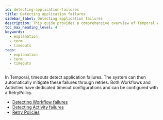 ```yaml
---
id: detecting-application-failures
title: Detecting application failures
sidebar_label: Detecting application failures
description: This guide provides a comprehensive overview of Temporal Activities.
toc_max_heading_level: 4
keywords:
  - explanation
  - term
  - timeouts
tags:
  - explanation
  - term
  - timeouts
---
```


In Temporal, timeouts detect application failures.
The system can then automatically mitigate these failures through retries.
Both Workflows and Activities have dedicated timeout configurations and can be configured with a RetryPolicy.

- [Detecting Workflow failures](/encyclopedia/detecting-workflow-failures)
- [Detecting Activity failures](/encyclopedia/detecting-activity-failures)
- [Retry Policies](/encyclopedia/retry-policies)
